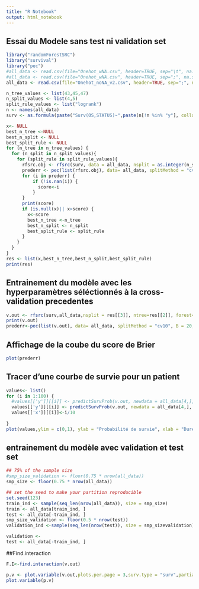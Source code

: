 ```yaml
---
title: "R Notebook"
output: html_notebook
---
```

## Essai du Modele sans test ni validation set

```r
library("randomForestSRC")
library("survival")
library("pec")
#all_data <- read.csv(file="Onehot_wNA.csv", header=TRUE, sep="\t", na.strings="NA", dec=",")
#all_data <- read.csv(file="Onehot_wNA.csv", header=TRUE, sep=";", na.strings="NA", dec=",",row.names=1)[,-c(1)]
all_data <- read.csv(file="Onehot_noNA_v2.csv", header=TRUE, sep=";", na.strings="NA", dec=",",row.names=1)

n_tree_values <- list(43,45,47)
n_split_values <- list(4,5)
split_rule_values <- list("logrank") 
n <- names(all_data)
surv <- as.formula(paste("Surv(OS,STATUS)~",paste(n[!n %in% "y"], collapse = " + ")))

x<- NULL
best_n_tree <-NULL
best_n_split <- NULL
best_split_rule <- NULL
for (n_tree in n_tree_values) {
  for (n_split in n_split_values){
    for (split_rule in split_rule_values){
      rfsrc.obj <- rfsrc(surv, data = all_data, nsplit = as.integer(n_split), ntree = n_tree, splitrule = split_rule)
      prederr <- pec(list(rfsrc.obj), data= all_data, splitMethod = "cv10", B = 20, reference = FALSE)$AppErr$rfsrc
      for (i in prederr) {
          if (!is.nan(i)) {
            score<-i
          }
      }
      print(score)
      if (is.null(x)|| x>score) {
        x<-score
        best_n_tree <-n_tree
        best_n_split <- n_split
        best_split_rule <- split_rule
      }
    }
  }
}
res <- list(x,best_n_tree,best_n_split,best_split_rule)
print(res)
```


## Entrainement du modèle avec les hyperparamètres séléctionnés à la cross-validation precedentes

```r
v.out <- rfsrc(surv,all_data,nsplit = res[[3]], ntree=res[[2]], forest=T, splitrule = res [[4]])
print(v.out)
prederr<-pec(list(v.out), data= all_data, splitMethod = "cv10", B = 20, reference = FALSE,maxtime = 400)
```
## Affichage de la coube du score de Brier
```r
plot(prederr)
```

## Tracer d'une courbe de survie pour un patient
```r
values<- list()
for (i in 1:100) {
  #values[['y']][[i]] <- predictSurvProb(v.out, newdata = all_data[4,], times = i * 36,525)
  values[['y']][[i]] <- predictSurvProb(v.out, newdata = all_data[4,], times = i)
  values[['x']][[i]]<-i/10
  
}
plot(values,ylim = c(0,1), ylab = "Probabilité de survie", xlab = "Durée en année")
```
## entrainement du modèle avec validation et test set 

```r


## 75% of the sample size
#smp_size_validation <- floor(0.75 * nrow(all_data))
smp_size <- floor(0.75 * nrow(all_data))

## set the seed to make your partition reproducible
set.seed(123)
train_ind <- sample(seq_len(nrow(all_data)), size = smp_size)
train <- all_data[train_ind, ]
test <- all_data[-train_ind, ]
smp_size_validation <- floor(0.5 * nrow(test))
validation_ind <-sample(seq_len(nrow(test)), size = smp_sizevalidation)

validation <-
test <- all_data[-train_ind, ]
```

##Find.interaction
```r
F.I<-find.interaction(v.out)

p.v <- plot.variable(v.out,plots.per.page = 3,surv.type = "surv",partial = TRUE, smooth.lines = TRUE,sorted = TRUE,granule = 5)
plot.variable(p.v)
```



